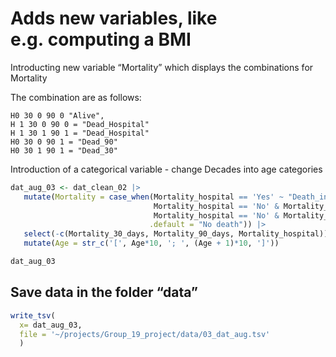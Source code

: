 # Adds new variables, like e.g. computing a BMI

Introducting new variable "Mortality" which displays the combinations for Mortality 

The combination are as follows:  

    H0 30 0 90 0 "Alive", 
    H 1 30 0 90 0 = "Dead_Hospital" 
    H 1 30 1 90 1 = "Dead_Hospital" 
    H0 30 0 90 1 = "Dead_90" 
    H0 30 1 90 1 = "Dead_30"

Introduction of a categorical variable - change Decades into age categories


    
```r
dat_aug_03 <- dat_clean_02 |> 
   mutate(Mortality = case_when(Mortality_hospital == 'Yes' ~ "Death_in_hospital", 
                                Mortality_hospital == 'No' & Mortality_30_days == 'Yes' & Mortality_90_days == 'No' ~ "Death_in_first_30_days", 
                                Mortality_hospital == 'No' & Mortality_30_days == 'No' & Mortality_90_days == 'Yes' ~ "Death_between_30_and_90_days", 
                               .default = "No death")) |> 
   select(-c(Mortality_30_days, Mortality_90_days, Mortality_hospital)) |> 
   mutate(Age = str_c('[', Age*10, '; ', (Age + 1)*10, ']'))
```

```r
dat_aug_03 
```



## Save data in the folder "data"

```r
write_tsv(
  x= dat_aug_03, 
  file = '~/projects/Group_19_project/data/03_dat_aug.tsv'
  )
```



